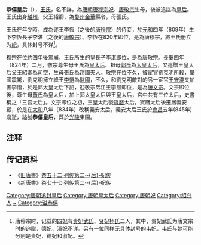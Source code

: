 {{東亞女性歷史人物
|名稱=恭僖皇后
|身份=皇太后
|畫像=
|說明=
|姓=王
|名=
|姓名=
|字=
|官職=
|封爵=
|位號=[[妃|妃]]
|封號=
|御稱號=
|湯沐邑=
|徽號=
|宮號1=
|宮號2=
|神號=
|尊號=寶曆太后、義安太后
|乳名=
|幼名=
|兒名=
|童名=
|小字=
|號=
|法號=
|院號=
|其他名號=
|出生年=
|出生地=
|婚年=
|逝世年=[[會昌_(唐朝)|會昌]]5年 (845年)
|逝世地=
|諡號=恭僖皇后
|墳墓=[[唐十八陵|光陵]]東園
|父親=贈[[司空|司空]]王紹卿
|嫡母=
|母親=贈趙國夫人張氏
|夫=[[唐穆宗|唐穆宗]]李恆
|婚姻名份=妃
|夫之父=[[唐憲宗|唐憲宗]]
|夫之母=[[懿安皇后|懿安皇后]]
|夫之嫡母=
|夫之元配=
|夫之正室=
|夫之繼室=
|夫之平妻=
|夫之側室=
|兄弟=
|姊妹=
|嫡兄弟=
|嫡姊妹=
|庶兄弟=
|庶姊妹=
|同胞兄弟=
|同胞姊妹=
|異母兄弟=
|異母姊妹=
|異父兄弟=
|異父姊妹=
|繼兄弟=
|繼姊妹=
|子=[[唐敬宗|唐敬宗]]李湛
|女=
|養子=
|養女=
|繼子=
|繼女=
|注釋=}}
'''恭僖皇后'''（{{bd|8世纪||845年||catIdx=W}}），[[王姓|王氏]]，名不詳，為[[唐朝|唐朝]][[唐穆宗|唐穆宗]][[妃|妃]]、[[唐敬宗|唐敬宗]]生母，後被追諡為[[皇后|皇后]]。王氏出身[[越州|越州]]，父王紹卿，為[[婺州|婺州]][[金华县|金華]]縣令，母張氏。

王氏在年少時，成為遂王李恆（之後的[[唐穆宗|唐穆宗]]）的侍妾，於[[元和_(唐朝)|元和]]四年（809年）生下李恆長子李湛（之後的[[唐敬宗|唐敬宗]]）。李恆在820年即位，是為唐穆宗，將王氏册立为[[妃|妃]]，具体封号不详<ref>唐穆宗时，记载的[[四妃|四妃]]有[[武贵妃|贵妃武氏]]、[[杨贤妃_(唐穆宗)|贤妃杨氏]]二人，其中，贵妃武氏为唐文宗时的[[追赠|追赠]]，[[德妃|德妃]]、[[淑妃|淑妃]]不详。另有一位同样无具体封号的[[韦妃_(唐穆宗)|韦妃]]，韦氏与她可能分别是贵妃、德妃和淑妃。</ref>。

穆宗在位約四年後駕崩，王氏所生的皇長子李湛即位，是為唐敬宗。[[長慶|長慶]]四年（824年）二月，敬宗尊生母王氏為[[皇太后|皇太后]]、祖母[[懿安皇后|郭氏]]為[[太皇太后|太皇太后]]，又追贈王皇太后父王紹卿為[[司空|司空]]，生母張氏為趙[[國夫人|國夫人]]。敬宗在位不久，被宦官[[刘克明_(唐朝)|劉克明]]所殺，舉國震驚，劉克明擁立絳王[[李悟_(绛王)|李悟]]為[[監國|監國]]，不久，和劉克明敵對的另一宦官[[王守澄|王守澄]]又加害李悟，於是郭太皇太后下詔，迎敬宗弟江王李昂即位，是為[[唐文宗|唐文宗]]。文宗即位後，尊生母[[貞獻皇后|蕭氏]]為皇太后，加上郭太皇太后與王皇太后，宮中共有三位太后，史書稱之「三宮太后」。文宗即位之初，王皇太后號[[寶曆_(唐朝)|寶曆]]太后，寶曆太后後遷居義安殿，於是在[[大和_(唐朝)|大和]]八年（834年）改稱義安太后。義安太后王氏於[[會昌_(唐朝)|會昌]]五年(845年)崩逝，謚號'''恭僖皇后'''，葬於[[唐十八陵|光陵]]東園。

== 注释 ==

<references/>

== 传记资料 ==
*《[[旧唐書|旧唐書]]》[[s:旧唐书/卷52|卷五十二·列传第二·-{后}-妃传]]
*《[[新唐書|新唐書]]》[[s:新唐书/卷77|卷七十七·列传第二·-{后}-妃传]]

{{start box}}
{{s-before|[[孝明皇后_(唐憲宗)|孝明皇后鄭氏]]}}
{{s-title|[[:Category:唐朝追封皇后|唐朝追封皇后]]|845年追諡}}
{{s-after|[[貞獻皇后|貞獻皇后蕭氏]]}}
{{end box}}
{{唐朝皇后}}

{{DEFAULTSORT:W}}
[[Category:唐朝追封皇后|Category:唐朝追封皇后]]
[[Category:唐朝皇太后|Category:唐朝皇太后]]
[[Category:唐朝妃|Category:唐朝妃]]
[[Category:绍兴人|Category:绍兴人]]
[[Category:王姓|~]]
[[Category:谥恭僖|Category:谥恭僖]]